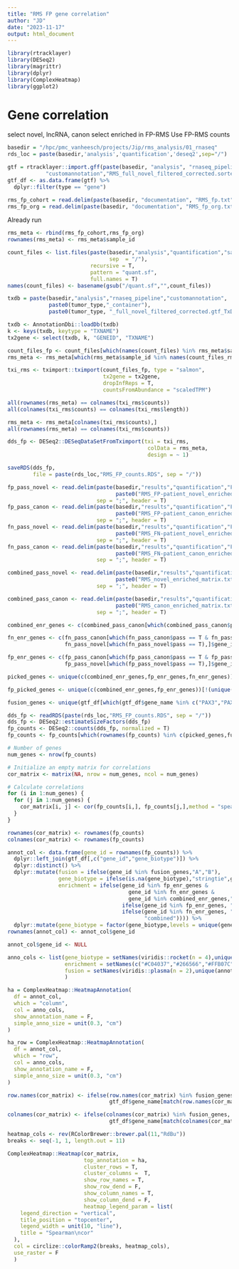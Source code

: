 ```yaml
---
title: "RMS FP gene correlation"
author: "JD"
date: "2023-11-17"
output: html_document
---
```


```r
library(rtracklayer)
library(DESeq2)
library(magrittr)
library(dplyr)
library(ComplexHeatmap)
library(ggplot2)
```

# Gene correlation

select novel, lncRNA, canon
select enriched in FP-RMS
Use FP-RMS counts

```r
basedir = "/hpc/pmc_vanheesch/projects/Jip/rms_analysis/01_rnaseq"
rds_loc = paste(basedir,'analysis','quantification','deseq2',sep="/")

gtf = rtracklayer::import.gff(paste(basedir, "analysis", "rnaseq_pipeline", 
            "customannotation","RMS_full_novel_filtered_corrected.sorted.gtf", sep = "/"))
gtf_df <- as.data.frame(gtf) %>%
  dplyr::filter(type == "gene")

rms_fp_cohort = read.delim(paste(basedir, "documentation", "RMS_fp.txt", sep = "/"), sep = ";")
rms_fp_org = read.delim(paste(basedir, "documentation", "RMS_fp_org.txt", sep = "/"), sep = ";")
```



Already run
```r
rms_meta <- rbind(rms_fp_cohort,rms_fp_org)
rownames(rms_meta) <- rms_meta$sample_id

count_files <- list.files(paste(basedir,"analysis","quantification","salmon_quant",
                                sep  = "/"),
                          recursive = T,
                          pattern = "quant.sf",
                          full.names = T)
names(count_files) <- basename(gsub("/quant.sf","",count_files))

txdb = paste(basedir,"analysis","rnaseq_pipeline","customannotation",
             paste0(tumor_type,"_container"),
             paste0(tumor_type, "_full_novel_filtered_corrected.gtf_TxDb"), sep = "/")

txdb <- AnnotationDbi::loadDb(txdb)
k <- keys(txdb, keytype = "TXNAME")
tx2gene <- select(txdb, k, "GENEID", "TXNAME")

count_files_fp <- count_files[which(names(count_files) %in% rms_meta$sample_id)]
rms_meta <- rms_meta[which(rms_meta$sample_id %in% names(count_files_rms)),]

txi_rms <- tximport::tximport(count_files_fp, type = "salmon", 
                              tx2gene = tx2gene, 
                              dropInfReps = T, 
                              countsFromAbundance = "scaledTPM")

all(rownames(rms_meta) == colnames(txi_rms$counts))
all(colnames(txi_rms$counts) == colnames(txi_rms$length))

rms_meta <- rms_meta[colnames(txi_rms$counts),]
all(rownames(rms_meta) == colnames(txi_rms$counts))

dds_fp <- DESeq2::DESeqDataSetFromTximport(txi = txi_rms,
                                            colData = rms_meta,
                                            design = ~ 1)

saveRDS(dds_fp,
        file = paste(rds_loc,"RMS_FP_counts.RDS", sep = "/"))

```

```r

fp_pass_novel <- read.delim(paste(basedir,"results","quantification","FP-patient",
                                  paste0("RMS_FP-patient_novel_enriched_matrix.txt"),sep = "/"), 
                            sep = ";", header = T)
fp_pass_canon <- read.delim(paste(basedir,"results","quantification","FP-patient",
                                  paste0("RMS_FP-patient_canon_enriched_matrix.txt"),sep = "/"), 
                            sep = ";", header = T)
fn_pass_novel <- read.delim(paste(basedir,"results","quantification","FN-patient",
                                  paste0("RMS_FN-patient_novel_enriched_matrix.txt"),sep = "/"), 
                            sep = ";", header = T)
fn_pass_canon <- read.delim(paste(basedir,"results","quantification","FN-patient",
                                  paste0("RMS_FN-patient_canon_enriched_matrix.txt"),sep = "/"), 
                            sep = ";", header = T)

combined_pass_novel <- read.delim(paste(basedir,"results","quantification","old",
                                  paste0("RMS_novel_enriched_matrix.txt"),sep = "/"), 
                            sep = ";", header = T)

combined_pass_canon <- read.delim(paste(basedir,"results","quantification","old",
                                  paste0("RMS_canon_enriched_matrix.txt"),sep = "/"), 
                            sep = ";", header = T)

combined_enr_genes <- c(combined_pass_canon[which(combined_pass_canon$pass == T & combined_pass_canon$selected == T),]$gene_id, combined_pass_novel[which(combined_pass_novel$pass == T),]$gene_id)

fn_enr_genes <- c(fn_pass_canon[which(fn_pass_canon$pass == T & fn_pass_canon$selected == T),]$gene_id,
                  fn_pass_novel[which(fn_pass_novel$pass == T),]$gene_id)

fp_enr_genes <- c(fp_pass_canon[which(fp_pass_canon$pass == T & fp_pass_canon$selected == T),]$gene_id,
                  fp_pass_novel[which(fp_pass_novel$pass == T),]$gene_id)

picked_genes <- unique(c(combined_enr_genes,fp_enr_genes,fn_enr_genes))

fp_picked_genes <- unique(c(combined_enr_genes,fp_enr_genes))[!(unique(c(combined_enr_genes,fp_enr_genes)) %in% fn_enr_genes)]

fusion_genes <- unique(gtf_df[which(gtf_df$gene_name %in% c("PAX3","PAX7","FOXO1")),]$gene_id)

```

```r

dds_fp <- readRDS(paste(rds_loc,"RMS_FP_counts.RDS", sep = "/"))
dds_fp <- DESeq2::estimateSizeFactors(dds_fp)
fp_counts <- DESeq2::counts(dds_fp, normalized = T)
fp_counts <- fp_counts[which(rownames(fp_counts) %in% c(picked_genes,fusion_genes)),]

# Number of genes
num_genes <- nrow(fp_counts)

# Initialize an empty matrix for correlations
cor_matrix <- matrix(NA, nrow = num_genes, ncol = num_genes)

# Calculate correlations
for (i in 1:num_genes) {
  for (j in 1:num_genes) {
    cor_matrix[i, j] <- cor(fp_counts[i,], fp_counts[j,],method = "spearman")
  }
}

rownames(cor_matrix) <- rownames(fp_counts)
colnames(cor_matrix) <- rownames(fp_counts)

annot_col <- data.frame(gene_id = rownames(fp_counts)) %>%
  dplyr::left_join(gtf_df[,c("gene_id","gene_biotype")]) %>%
  dplyr::distinct() %>%
  dplyr::mutate(fusion = ifelse(gene_id %in% fusion_genes,"A","B"),
                gene_biotype = ifelse(is.na(gene_biotype),"stringtie",gene_biotype),
                enrichment = ifelse(gene_id %in% fp_enr_genes & 
                                      gene_id %in% fn_enr_genes & 
                                      gene_id %in% combined_enr_genes,"combined",
                                    ifelse(gene_id %in% fp_enr_genes, "FP",
                                    ifelse(gene_id %in% fn_enr_genes, "FN",
                                           "combined")))) %>%
  dplyr::mutate(gene_biotype = factor(gene_biotype,levels = unique(gene_biotype)))
rownames(annot_col) <- annot_col$gene_id

annot_col$gene_id <- NULL

anno_cols <- list(gene_biotype = setNames(viridis::rocket(n = 4),unique(annot_col$gene_biotype)),
                  enrichment = setNames(c("#C04037","#266566","#FFB07C"),unique(annot_col$enrichment)),
                  fusion = setNames(viridis::plasma(n = 2),unique(annot_col$fusion))
                  )

ha = ComplexHeatmap::HeatmapAnnotation(
  df = annot_col,
  which = "column",
  col = anno_cols,
  show_annotation_name = F, 
  simple_anno_size = unit(0.3, "cm")
)

ha_row = ComplexHeatmap::HeatmapAnnotation(
  df = annot_col,
  which = "row",
  col = anno_cols,
  show_annotation_name = F, 
  simple_anno_size = unit(0.3, "cm")
)

row.names(cor_matrix) <- ifelse(row.names(cor_matrix) %in% fusion_genes,
                                gtf_df$gene_name[match(row.names(cor_matrix),gtf_df$gene_id)],"")

colnames(cor_matrix) <- ifelse(colnames(cor_matrix) %in% fusion_genes,
                                gtf_df$gene_name[match(colnames(cor_matrix),gtf_df$gene_id)],"")

heatmap_cols <- rev(RColorBrewer::brewer.pal(11,"RdBu"))
breaks <- seq(-1, 1, length.out = 11)

ComplexHeatmap::Heatmap(cor_matrix, 
                        top_annotation = ha,
                        cluster_rows = T,
                        cluster_columns =  T,
                        show_row_names = T,
                        show_row_dend = F,
                        show_column_names = T,
                        show_column_dend = F,
                        heatmap_legend_param = list(
    legend_direction = "vertical",
    title_position = "topcenter",
    legend_width = unit(10, "line"),
    title = "Spearman\ncor"
  ),
  col = circlize::colorRamp2(breaks, heatmap_cols),
  use_raster = F
  )


```